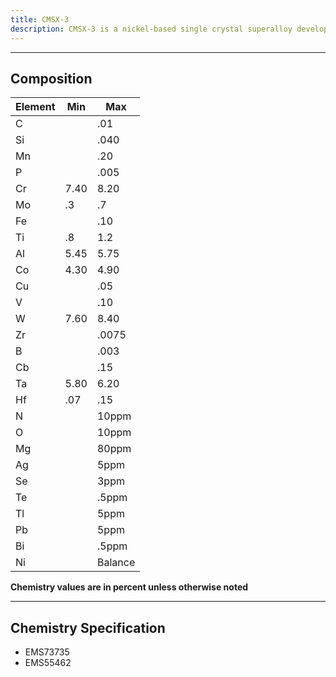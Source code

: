 ```yaml
---
title: CMSX-3
description: CMSX-3 is a nickel-based single crystal superalloy developed for high-temperature applications in gas turbines. CMSX-3's balanced composition and optimized microstructure make it suitable for high-temperature applications in gas turbines, offering a good combination of strength, creep resistance, and oxidation resistance. Its properties can be further tailored through precise control of the casting process and heat treatment to meet specific application requirements.
---
```


---


## Composition

| Element | Min  | Max     |
| ------- | ---- | ------- |
| C       |      | .01     |
| Si      |      | .040    |
| Mn      |      | .20     |
| P       |      | .005    |
| Cr      | 7.40 | 8.20    |
| Mo      | .3   | .7      |
| Fe      |      | .10     |
| Ti      | .8   | 1.2     |
| Al      | 5.45 | 5.75    |
| Co      | 4.30 | 4.90    |
| Cu      |      | .05     |
| V       |      | .10     |
| W       | 7.60 | 8.40    |
| Zr      |      | .0075   |
| B       |      | .003    |
| Cb      |      | .15     |
| Ta      | 5.80 | 6.20    |
| Hf      | .07  | .15     |
| N       |      | 10ppm   |
| O       |      | 10ppm   |
| Mg      |      | 80ppm   |
| Ag      |      | 5ppm    |
| Se      |      | 3ppm    |
| Te      |      | .5ppm   |
| Tl      |      | 5ppm    |
| Pb      |      | 5ppm    |
| Bi      |      | .5ppm   |
| Ni      |      | Balance |

**Chemistry values are in percent unless otherwise noted**

---

## Chemistry Specification

- EMS73735
- EMS55462
